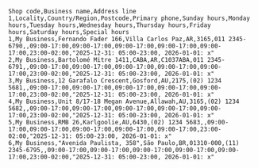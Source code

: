 ```csv
Shop code,Business name,Address line 1,Locality,Country/Region,Postcode,Primary phone,Sunday hours,Monday hours,Tuesday hours,Wednesday hours,Thursday hours,Friday hours,Saturday hours,Special hours
1,My Business,Fernando Fader 166,Villa Carlos Paz,AR,3165,011 2345-6790,,09:00-17:00,09:00-17:00,09:00-17:00,09:00-17:00,09:00-17:00,23:00-02:00,"2025-12-31: 05:00-23:00, 2026-01-01: x"
2,My Business,Bartolomé Mitre 1411,CABA,AR,C1037ABA,011 2345-6791,,09:00-17:00,09:00-17:00,09:00-17:00,09:00-17:00,09:00-17:00,23:00-02:00,"2025-12-31: 05:00-23:00, 2026-01-01: x"
3,My Business,12 Garafalo Crescent,Gosford,AU,2175,(02) 1234 5681,,09:00-17:00,09:00-17:00,09:00-17:00,09:00-17:00,09:00-17:00,23:00-02:00,"2025-12-31: 05:00-23:00, 2026-01-01: x"
4,My Business,Unit 8/17-18 Megan Avenue,Allawah,AU,3165,(02) 1234 5682,,09:00-17:00,09:00-17:00,09:00-17:00,09:00-17:00,09:00-17:00,23:00-02:00,"2025-12-31: 05:00-23:00, 2026-01-01: x"
5,My Business,RMB 26,Karlgoolie,AU,6430,(02) 1234 5683,,09:00-17:00,09:00-17:00,09:00-17:00,09:00-17:00,09:00-17:00,23:00-02:00,"2025-12-31: 05:00-23:00, 2026-01-01: x"
6,My Business,"Avenida Paulista, 358",São Paulo,BR,01310-000,(11) 2345-6795,,09:00-17:00,09:00-17:00,09:00-17:00,09:00-17:00,09:00-17:00,23:00-02:00,"2025-12-31: 05:00-23:00, 2026-01-01: x"
```